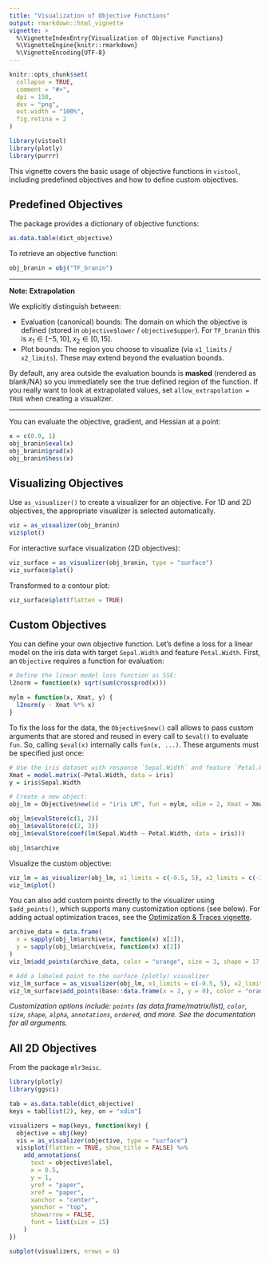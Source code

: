 ```yaml
---
title: "Visualization of Objective Functions"
output: rmarkdown::html_vignette
vignette: >
  %\VignetteIndexEntry{Visualization of Objective Functions}
  %\VignetteEngine{knitr::rmarkdown}
  %\VignetteEncoding{UTF-8}
---
```


```r
knitr::opts_chunk$set(
  collapse = TRUE,
  comment = "#>",
  dpi = 150,
  dev = "png",
  out.width = "100%",
  fig.retina = 2
)
```

```r
library(vistool)
library(plotly)
library(purrr)
```

This vignette covers the basic usage of objective functions in `vistool`, including predefined objectives and how to define custom objectives.

## Predefined Objectives

The package provides a dictionary of objective functions:

```r
as.data.table(dict_objective)
```

To retrieve an objective function:

```r
obj_branin = obj("TF_branin")
```

---

__Note: Extrapolation__

We explicitly distinguish between:

* Evaluation (canonical) bounds: The domain on which the objective is defined (stored in `objective$lower` / `objective$upper`). For `TF_branin` this is $x_1 \in [-5,10], x_2 \in [0,15]$.
* Plot bounds: The region you choose to visualize (via `x1_limits` / `x2_limits`). These may extend beyond the evaluation bounds.

By default, any area outside the evaluation bounds is **masked** (rendered as blank/NA) so you immediately see the true defined region of the function.
If you really want to look at extrapolated values, set `allow_extrapolation = TRUE` when creating a visualizer.

---

You can evaluate the objective, gradient, and Hessian at a point:

```r
x = c(0.9, 1)
obj_branin$eval(x)
obj_branin$grad(x)
obj_branin$hess(x)
```

## Visualizing Objectives

Use `as_visualizer()` to create a visualizer for an objective. For 1D and 2D objectives, the appropriate visualizer is selected automatically.

```r
viz = as_visualizer(obj_branin)
viz$plot()
```

For interactive surface visualization (2D objectives):

```r
viz_surface = as_visualizer(obj_branin, type = "surface")
viz_surface$plot()
```

Transformed to a contour plot:

```r
viz_surface$plot(flatten = TRUE)
```

## Custom Objectives

You can define your own objective function.
Let's define a loss for a linear model on the iris data with target `Sepal.Width` and feature `Petal.Width`. First, an `Objective` requires a function for evaluation:

```r
# Define the linear model loss function as SSE:
l2norm = function(x) sqrt(sum(crossprod(x)))

mylm = function(x, Xmat, y) {
  l2norm(y - Xmat %*% x)
}
```

To fix the loss for the data, the `Objective$new()` call allows to pass custom arguments that are stored and reused in every call to `$eval()` to evaluate `fun`.
So, calling `$eval(x)` internally calls `fun(x, ...)`.
These arguments must be specified just once:

```r
# Use the iris dataset with response `Sepal.Width` and feature `Petal.Width`:
Xmat = model.matrix(~Petal.Width, data = iris)
y = iris$Sepal.Width

# Create a new object:
obj_lm = Objective$new(id = "iris LM", fun = mylm, xdim = 2, Xmat = Xmat, y = y, minimize = TRUE)

obj_lm$evalStore(c(1, 2))
obj_lm$evalStore(c(2, 3))
obj_lm$evalStore(coef(lm(Sepal.Width ~ Petal.Width, data = iris)))

obj_lm$archive
```

Visualize the custom objective:

```r
viz_lm = as_visualizer(obj_lm, x1_limits = c(-0.5, 5), x2_limits = c(-3.2, 2.8))
viz_lm$plot()
```

You can also add custom points directly to the visualizer using `$add_points()`, which supports many customization options (see below).
For adding actual optimization traces, see the [Optimization & Traces vignette](optimization_traces.html).

```r
archive_data = data.frame(
  x = sapply(obj_lm$archive$x, function(x) x[1]),
  y = sapply(obj_lm$archive$x, function(x) x[2])
)
viz_lm$add_points(archive_data, color = "orange", size = 3, shape = 17, alpha = 0.8, ordered = TRUE)$plot()
```

```r
# Add a labeled point to the surface (plotly) visualizer
viz_lm_surface = as_visualizer(obj_lm, x1_limits = c(-0.5, 5), x2_limits = c(-3.2, 2.8), type = "surface")
viz_lm_surface$add_points(base::data.frame(x = 2, y = 0), color = "orange", size = 8, alpha = 0.9, annotations = "The z values are inferred!")$plot()
```

*Customization options include: `points` (as data.frame/matrix/list), `color`, `size`, `shape`, `alpha`, `annotations`, `ordered`, and more. See the documentation for all arguments.*

## All 2D Objectives

From the package `mlr3misc`.

```r
library(plotly)
library(ggsci)

tab = as.data.table(dict_objective)
keys = tab[list(2), key, on = "xdim"]

visualizers = map(keys, function(key) {
  objective = obj(key)
  vis = as_visualizer(objective, type = "surface")
  vis$plot(flatten = TRUE, show_title = FALSE) %>%
    add_annotations(
      text = objective$label,
      x = 0.5,
      y = 1,
      yref = "paper",
      xref = "paper",
      xanchor = "center",
      yanchor = "top",
      showarrow = FALSE,
      font = list(size = 15)
    )
})

subplot(visualizers, nrows = 8)
```
